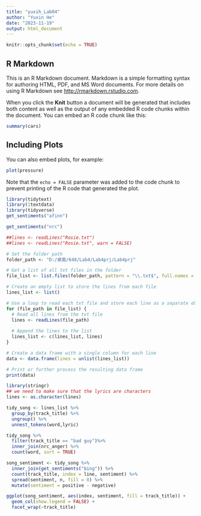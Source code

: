 ```yaml
---
title: "yuxih_Lab04"
author: "Yuxin He"
date: "2023-11-19"
output: html_document
---
```


```r
knitr::opts_chunk$set(echo = TRUE)
```

## R Markdown

This is an R Markdown document. Markdown is a simple formatting syntax for authoring HTML, PDF, and MS Word documents. For more details on using R Markdown see <http://rmarkdown.rstudio.com>.

When you click the **Knit** button a document will be generated that includes both content as well as the output of any embedded R code chunks within the document. You can embed an R code chunk like this:

```r
summary(cars)
```

## Including Plots

You can also embed plots, for example:

```r
plot(pressure)
```

Note that the `echo = FALSE` parameter was added to the code chunk to prevent printing of the R code that generated the plot.

```r
library(tidytext)
library(1textdata)
library(tidyverse)
get_sentiments("afinn")
```

```r
get_sentiments("nrc")
```

```r
##lines <- readLines("Rosie.txt")
##lines <- readLines("Rosie.txt", warn = FALSE)
```


```r
# Set the folder path
folder_path <- "D:/桌面/648/Lab4/Lab4prj/Lab4prj"

# Get a list of all txt files in the folder
file_list <- list.files(folder_path, pattern = "\\.txt$", full.names = TRUE)

# Create an empty list to store the lines from each file
lines_list <- list()

# Use a loop to read each txt file and store each line as a separate observation
for (file_path in file_list) {
  # Read all lines from the txt file
  lines <- readLines(file_path)
  
  # Append the lines to the list
  lines_list <- c(lines_list, lines)
}

# Create a data frame with a single column for each line
data <- data.frame(lines = unlist(lines_list))

# Print or further process the resulting data frame
print(data)
```

 
```r
library(stringr)
## we need to make sure that the lyrics are characters
lines <- as.character(lines)

tidy_song <- lines_list %>%
  group_by(track_title) %>%
  ungroup() %>%
  unnest_tokens(word,lyric)
```

```r
tidy_song %>%
  filter(track_title == "bad guy")%>%
  inner_join(nrc_anger) %>%
  count(word, sort = TRUE)
``` 
```r
song_sentiment <- tidy_song %>%
  inner_join(get_sentiments("bing")) %>%
  count(track_title, index = line, sentiment) %>%
  spread(sentiment, n, fill = 0) %>%
  mutate(sentiment = positive - negative)
```
```r
ggplot(song_sentiment, aes(index, sentiment, fill = track_title)) +
  geom_col(show.legend = FALSE) +
  facet_wrap(~track_title)
```
